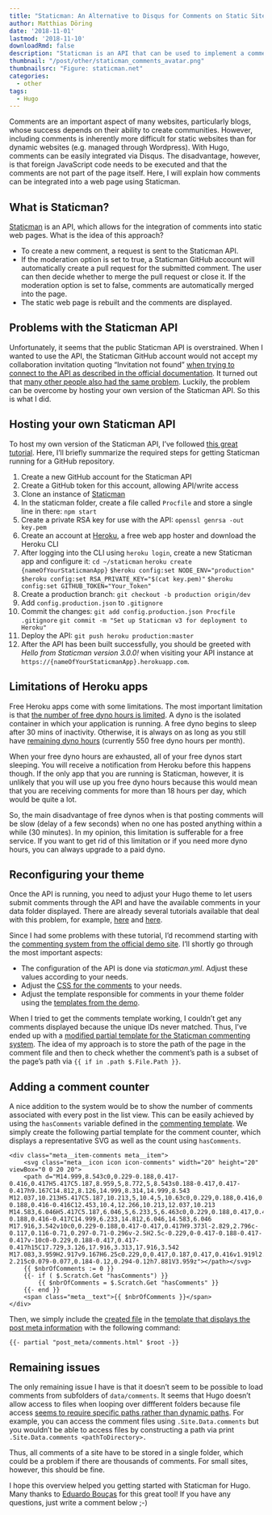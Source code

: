 ```yaml
---
title: "Staticman: An Alternative to Disqus for Comments on Static Sites"
author: Matthias Döring
date: '2018-11-01'
lastmod: '2018-11-10'
downloadRmd: false
description: "Staticman is an API that can be used to implement a commenting system for static websites. Here, I discuss how I managed to set up my own instance of the Staticman API and how it can be integrated into a Hugo site."
thumbnail: "/post/other/staticman_comments_avatar.png"
thumbnailsrc: "Figure: staticman.net"
categories:
  - other
tags:
  - Hugo
---
```

Comments are an important aspect of many websites, particularly blogs, whose success depends on their ability to create communities. However, including comments is inherently more difficult for static websites than for dynamic websites (e.g. managed through Wordpress). With Hugo, comments can be easily integrated via Disqus. The disadvantage, however, is that foreign JavaScript code needs to be executed and that the comments are not part of the page itself. Here, I will
explain how comments can be integrated into a web page using Staticman.

<!--more-->

## What is Staticman?

[Staticman](https://staticman.net/) is an API, which allows for the integration of comments into static web pages. What is the idea of this approach?

* To create a new comment, a request is sent to the Staticman API. 
* If the moderation option is set to true, a Staticman GitHub account will automatically create a pull request for the submitted comment. The user can then decide whether to merge the pull request or close it. If the moderation option is set to false, comments are automatically merged into the page.
* The static web page is rebuilt and the comments are displayed.

## Problems with the Staticman API

Unfortunately, it seems that the public Staticman API is overstrained. When I wanted to use the API, the Staticman GitHub account would not accept my collaboration invitation quoting "Invitation not found" [when trying to connect to the API as described in the official documentation](https://staticman.net/docs/). It turned out that [many other people also had the same problem](https://github.com/eduardoboucas/staticman/issues/227). Luckily, the problem can be overcome by hosting your own version of the Staticman API. So this is what I did.

## Hosting your own Staticman API

To host my own version of the Staticman API, I've followed [this great tutorial](https://vincenttam.gitlab.io/post/2018-09-16-staticman-powered-gitlab-pages/2/). Here, I'll briefly summarize the required steps for getting Staticman running for a GitHub repository.

1. Create a new GitHub account for the Staticman API
2. Create a GitHub token for this account, allowing API/write access
3. Clone an instance of [Staticman](https://github.com/eduardoboucas/staticman/)
4. In the staticman folder, create a file called ```Procfile``` and store a single line in there: 
   ```npm start```
4. Create a private RSA key for use with the API:
   ```openssl genrsa -out key.pem```
5. Create an account at [Heroku](https://www.heroku.com), a free web app hoster and download the Heroku CLI
6. After logging into the CLI using `heroku login`, create a new Staticman app and configure it:
   ```cd ~/staticman```
   ```heroku create {nameOfYourStaticmanApp}```
   ```$heroku config:set NODE_ENV="production"```
   ```$heroku config:set RSA_PRIVATE_KEY="$(cat key.pem)"```
   ```$heroku config:set GITHUB_TOKEN="Your_Token"```
7. Create a production branch:
    ```git checkout -b production origin/dev```
8. Add `config.production.json` to `.gitignore`
9. Commit the changes:
   ```git add config.production.json Procfile .gitignore```
   ```git commit -m "Set up Staticman v3 for deployment to Heroku"```
10. Deploy the API:
   ```git push heroku production:master```
11. After the API has been built successfully, you should be greeted with *Hello from Staticman version 3.0.0!* when visiting your API instance at ```https://{nameOfYourStaticmanApp}.herokuapp.com```.

## Limitations of Heroku apps

Free Heroku apps come with some limitations. The most important limitation is that [the number of free dyno hours is limited](https://devcenter.heroku.com/articles/free-dyno-hours). A dyno is the isolated container in which your application is running. A free dyno begins to sleep after 30 mins of inactivity. Otherwise, it is always on as long as you still have [remaining dyno hours](https://dashboard.heroku.com/account/billing) (currently 550 free dyno hours per month). 

When your free dyno hours are exhausted, all of your free dynos start sleeping. You will receive a notification from Heroku before this happens though. If the only app that you are running is Staticman, however, it is unlikely that you will use up you free dyno hours because this would mean that you are receiving comments for more than 18 hours per day, which would be quite a lot.

So, the main disadvantage of free dynos when is that posting comments will be slow (delay of a few seconds) when no one has posted anything within a while (30 minutes). In my opinion, this limitation is sufferable for a free service. If you want to get rid of this limitation or if you need more dyno hours, you can always upgrade to a paid dyno.

## Reconfiguring your theme

Once the API is running, you need to adjust your Hugo theme to let users submit comments through the API and have the available comments in your data folder displayed. There are already several tutorials available that deal with this problem, for example, [here](https://www.bhnywl.com/blog/comments-for-your-static-blog-with-staticman/) and [here](https://networkhobo.com/2017/12/30/hugo---staticman-nested-replies-and-e-mail-notifications/).

Since I had some problems with these tutorial, I'd recommend starting with the [commenting system from the official demo site](https://github.com/eduardoboucas/hugo-plus-staticman). I'll shortly go through the most important aspects:

* The configuration of the API is done via *staticman.yml*. Adjust these values according to your needs.
* Adjust the [CSS for the comments](https://github.com/eduardoboucas/hugo-plus-staticman/blob/master/themes/hugo-type-theme/static/css/main.css) to your needs.
* Adjust the template responsible for comments in your theme folder using the [templates from the demo](https://github.com/eduardoboucas/hugo-plus-staticman/tree/master/themes/hugo-type-theme/layouts/partials).

When I tried to get the comments template working, I couldn't get any comments displayed because the unique IDs never matched. Thus, I've ended up with a [modified partial template for the Staticman commenting system](https://github.com/matdoering/data-blog/blob/master/themes/Mainroad/layouts/partials/staticman_post_comment.html). The idea of my approach is to store the path of the page in the comment file and then to check whether the comment's path is a subset of the page's path via ```{{ if in .path $.File.Path }}```.

## Adding a comment counter 

A nice addition to the system would be to show the number of comments associated with every post in the list view. This can be easily achieved by using the ```hasComments``` variable defined in the [commenting template](https://github.com/matdoering/data-blog/blob/master/themes/Mainroad/layouts/partials/staticman_post_comment.html). We simply create the following partial template for the comment counter, which displays a representative SVG as well as the count using ```hasComments```.

```
<div class="meta__item-comments meta__item">
	<svg class="meta__icon icon icon-comments" width="20" height="20" viewBox="0 0 20 20">
    <path d="M14.999,8.543c0,0.229-0.188,0.417-0.416,0.417H5.417C5.187,8.959,5,8.772,5,8.543s0.188-0.417,0.417-0.417h9.167C14.812,8.126,14.999,8.314,14.999,8.543 M12.037,10.213H5.417C5.187,10.213,5,10.4,5,10.63c0,0.229,0.188,0.416,0.417,0.416h6.621c0.229,0,0.416-0.188,0.416-0.416C12.453,10.4,12.266,10.213,12.037,10.213 M14.583,6.046H5.417C5.187,6.046,5,6.233,5,6.463c0,0.229,0.188,0.417,0.417,0.417h9.167c0.229,0,0.416-0.188,0.416-0.417C14.999,6.233,14.812,6.046,14.583,6.046 M17.916,3.542v10c0,0.229-0.188,0.417-0.417,0.417H9.373l-2.829,2.796c-0.117,0.116-0.71,0.297-0.71-0.296v-2.5H2.5c-0.229,0-0.417-0.188-0.417-0.417v-10c0-0.229,0.188-0.417,0.417-0.417h15C17.729,3.126,17.916,3.313,17.916,3.542 M17.083,3.959H2.917v9.167H6.25c0.229,0,0.417,0.187,0.417,0.416v1.919l2.242-2.215c0.079-0.077,0.184-0.12,0.294-0.12h7.881V3.959z"></path></svg>
    {{ $nbrOfComments := 0 }}
    {{- if ( $.Scratch.Get "hasComments") }}
        {{ $nbrOfComments = $.Scratch.Get "hasComments" }}
    {{- end }}
	<span class="meta__text">{{ $nbrOfComments }}</span>
</div>
```

Then, we simply include the [created file](https://github.com/matdoering/data-blog/blob/master/themes/Mainroad/layouts/partials/post_meta/comments.html) in the [template that displays the post meta information](https://github.com/matdoering/data-blog/blob/master/themes/Mainroad/layouts/partials/post_meta.html) with the following command:

```
{{- partial "post_meta/comments.html" $root -}}
```


## Remaining issues
The only remaining issue I have is that it doesn't seem to be possible to load comments from subfolders of ```data/comments```. It seems that Hugo doesn't allow access to files when looping over diffferent folders because file access [seems to require specific paths rather than dynamic paths](https://gohugo.io/templates/data-templates/). For example, you can access the comment files using ```.Site.Data.comments``` but you wouldn’t be able to access files by constructing a path via print ```.Site.Data.comments <pathToDirectory>.```

Thus, all comments of a site have to be stored in a single folder, which could be a problem if there are thousands of comments. For small sites, however, this should be fine.

I hope this overview helped you getting started with Staticman for Hugo. Many thanks to [Eduardo Bouças](https://eduardoboucas.com/) for this great tool! If you have any questions, just write a comment below ;-) 
